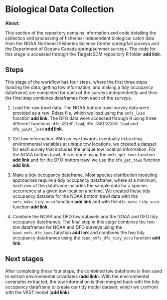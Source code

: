 # Biological Data Collection

**About:**

This section of the repository contains information and code detailing the collection and processing of fisheries-independent biological catch data from the NOAA Northeast Fisheries Science Center spring/fall surveys and the Department of Oceans Canada spring/summer surveys. The code for this stage is accessed through the TargetsSDM repository R folder **add link**.

## Steps
This stage of the workflow has four steps, where the first three steps (loading the data, getting tow information, and making a tidy occupancy dataframe) are completed for each of the surveys independently and then the final step combines dataframes from each of the surveys. 

1. Load the raw trawl data. The NOAA bottom trawl survey data were provided as a raw .Rdata file, which we load using the `nmfs_load` function **add link**. The DFO data were accessed through R using three different functions: `dfo_GSINF_load`, `dfo_GSMISSIONS_load` and `dfo_GSCAT_load` **add link**.

2. Get tow information. With an eye towards eventually extracting environmental variables at unique tow locations, we created a dataset for each survey that includes the unique tow location information. For the NOAA bottom trawl, this is done using the `nmfs_get_tows` function **add link** and for the DFO bottom trawl we use the `dfo_get_tows` function **add link**. 

3. Make a tidy occupancy dataframe. Most species distribution modeling approaches require a tidy occupancy dataframe, where at a minimum, each row of the dataframe includes the sample data for a species occurrence at a given tow location and time. We created these tidy occupancy datasets for the NOAA bottom trawl data with the `nmfs_make_tidy_occu` function **add link** and with the `dfo_make_tidy_occu` function **add link**.

4. Combine the NOAA and DFO tow datasets and the NOAA and DFO tidy occupancy dataframes. The final step in this stage combines the two tow dataframes for NOAA and DFO surveys using the `bind_nmfs_dfo_tows` function **add link** and combines the two tidy occupancy dataframes using the `bind_nmfs_dfo_tidy_occu` function **add link**.

## Next stages

After completing these four steps, the combined tow dataframe is then used to extract environmental covariates (**add link**). With the environmental covariates extracted, the tow information is then merged back with the tidy occupancy dataframe to create our tidy model dataset, which we confront with the VAST model (**add link**).